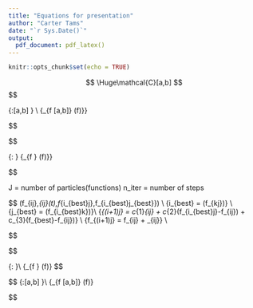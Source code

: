 ```yaml
---
title: "Equations for presentation"
author: "Carter Tams"
date: "`r Sys.Date()`"
output: 
  pdf_document: pdf_latex()
---
```


```r
knitr::opts_chunk$set(echo = TRUE)
```



$$
\Huge\mathcal{C}[a,b]
$$
$$

\Huge{\mathbf{\epsilon}:\mathcal{C}[a,b] \xrightarrow{} \mathbb{R}} \\
\Huge{\min_{f \in \mathcal{C}[a,b]} \mathbf{\epsilon}(f)}}

$$


$$

\Huge{\mathbf{\epsilon}:\mathbb{V} \xrightarrow{} \mathbb{R}}
\Huge{\min_{f \in \mathbb{V}} \mathbf{\epsilon}(f)}}


$$

J = number of particles(functions)
n_iter = number of steps


$$
\Huge(f_{ij},\mathcal{W}_{ij}(t),f_{i_{best}j},f_{i_{best}j_{best}}) \\
\Huge{i_{best} = \underset{ k \in \{1,2,...,i\} }{\operatorname{argmin}} \epsilon(f_{kj})} \\
\Huge{j_{best} = \underset{ k \in \{1,2,...,J\} }{\operatorname{argmin}} \epsilon(f_{i_{best}k})}\\
\Huge{\mathcal{W}_{(i+1)j} = c_{1}\mathcal{W}_{ij} + c_{2}(f_{i_{best}j}-f_{ij}) + c_{3}(f_{best}-f_{ij})} \\
\Huge{f_{(i+1)j} = f_{ij} + \mathcal{W}_{ij}} \\

$$


$$

\Huge{\mathbf{\epsilon}:\mathbb{V} \xrightarrow{} \mathbb{R}}\\
\Huge{\min_{f \in \mathbb{V}} \mathbf{\epsilon}(f)}
$$


$$
\Huge{\mathbf{\epsilon}:\mathcal{C}[a,b] \xrightarrow{} \mathbb{R}}\\
\Huge{\min_{f \in \mathcal{C}[a,b]} \mathbf{\epsilon}(f)}

$$
